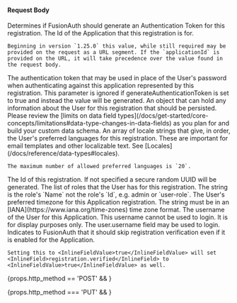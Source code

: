 
#### Request Body

<APIBlock>
  <APIField name="generateAuthenticationToken" type="Boolean" optional defaults="false">
    Determines if FusionAuth should generate an Authentication Token for this registration.
  </APIField>
  <APIField name="registration.applicationId" type="UUID" required>
    The Id of the Application that this registration is for.

    Beginning in version `1.25.0` this value, while still required may be provided on the request as a URL segment. If the `applicationId` is provided on the URL, it will take precedence over the value found in the request body.
  </APIField>
  <APIField name="registration.authenticationToken" type="String" optional>
    The authentication token that may be used in place of the User's password when authenticating against this application represented by this registration. This parameter is ignored if <InlineField>generateAuthenticationToken</InlineField> is set to <InlineFieldValue>true</InlineFieldValue> and instead the value will be generated.
  </APIField>
  <APIField name="registration.data" type="Object" optional>
    An object that can hold any information about the User for this registration that should be persisted. Please review the [limits on data field types](/docs/get-started/core-concepts/limitations#data-type-changes-in-data-fields) as you plan for and build your custom data schema.
  </APIField>
  <APIField name="registration.preferredLanguages" type="Array<String>" optional>
    An array of locale strings that give, in order, the User's preferred languages for this registration. These are important for email templates and other localizable text. See [Locales](/docs/reference/data-types#locales).

    The maximum number of allowed preferred languages is `20`.
  </APIField>
  <APIField name="registration.id" type="UUID" optional defaults="secure random UUID" renderif={props.http_method === 'POST'}>
    The Id of this registration. If not specified a secure random UUID will be generated.
  </APIField>
  <APIField name="registration.roles" type="Array<String>" optional>
    The list of roles that the User has for this registration. The string is the role's `Name` not the role's `Id`, e.g. <InlineFieldValue>admin</InlineFieldValue> or `user-role`.
  </APIField>
  <APIField name="registration.timezone" type="String" optional>
    The User's preferred timezone for this Application registration. The string must be in an [IANA](https://www.iana.org/time-zones) time zone format.
  </APIField>
  <APIField name="registration.username" type="String" optional>
    The username of the User for this Application. This username cannot be used to login. It is for display purposes only. The <InlineField>user.username</InlineField> field may be used to login.
  </APIField>
  <APIField name="skipRegistrationVerification" type="Boolean" optional defaults="false" renderif={props.http_method === 'POST'}>
    Indicates to FusionAuth that it should skip registration verification even if it is enabled for the Application.

    Setting this to <InlineFieldValue>true</InlineFieldValue> will set <InlineField>registration.verified</InlineField> to <InlineFieldValue>true</InlineFieldValue> as well.
  </APIField>
</APIBlock>

{props.http_method == 'POST' && <JSON title="Example Request JSON" src="user-registrations/create-request.json" /> }

{props.http_method === 'PUT' && <JSON title="Example Request JSON" src="user-registrations/update-request.json" /> }
